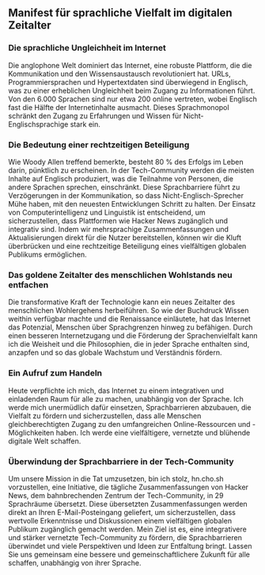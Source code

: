 
<Steps>

## Manifest für sprachliche Vielfalt im digitalen Zeitalter

### Die sprachliche Ungleichheit im Internet

Die anglophone Welt dominiert das Internet, eine robuste Plattform, die die Kommunikation und den Wissensaustausch revolutioniert hat. URLs, Programmiersprachen und Hypertextdaten sind überwiegend in Englisch, was zu einer erheblichen Ungleichheit beim Zugang zu Informationen führt. Von den 6.000 Sprachen sind nur etwa 200 online vertreten, wobei Englisch fast die Hälfte der Internetinhalte ausmacht. Dieses Sprachmonopol schränkt den Zugang zu Erfahrungen und Wissen für Nicht-Englischsprachige stark ein.

### Die Bedeutung einer rechtzeitigen Beteiligung

Wie Woody Allen treffend bemerkte, besteht 80 % des Erfolgs im Leben darin, pünktlich zu erscheinen. In der Tech-Community werden die meisten Inhalte auf Englisch produziert, was die Teilnahme von Personen, die andere Sprachen sprechen, einschränkt. Diese Sprachbarriere führt zu Verzögerungen in der Kommunikation, so dass Nicht-Englisch-Sprecher Mühe haben, mit den neuesten Entwicklungen Schritt zu halten. Der Einsatz von Computerintelligenz und Linguistik ist entscheidend, um sicherzustellen, dass Plattformen wie Hacker News zugänglich und integrativ sind. Indem wir mehrsprachige Zusammenfassungen und Aktualisierungen direkt für die Nutzer bereitstellen, können wir die Kluft überbrücken und eine rechtzeitige Beteiligung eines vielfältigen globalen Publikums ermöglichen.

### Das goldene Zeitalter des menschlichen Wohlstands neu entfachen

Die transformative Kraft der Technologie kann ein neues Zeitalter des menschlichen Wohlergehens herbeiführen. So wie der Buchdruck Wissen weithin verfügbar machte und die Renaissance einläutete, hat das Internet das Potenzial, Menschen über Sprachgrenzen hinweg zu befähigen. Durch einen besseren Internetzugang und die Förderung der Sprachenvielfalt kann ich die Weisheit und die Philosophien, die in jeder Sprache enthalten sind, anzapfen und so das globale Wachstum und Verständnis fördern.

### Ein Aufruf zum Handeln

Heute verpflichte ich mich, das Internet zu einem integrativen und einladenden Raum für alle zu machen, unabhängig von der Sprache. Ich werde mich unermüdlich dafür einsetzen, Sprachbarrieren abzubauen, die Vielfalt zu fördern und sicherzustellen, dass alle Menschen gleichberechtigten Zugang zu den umfangreichen Online-Ressourcen und -Möglichkeiten haben. Ich werde eine vielfältigere, vernetzte und blühende digitale Welt schaffen.

### Überwindung der Sprachbarriere in der Tech-Community

Um unsere Mission in die Tat umzusetzen, bin ich stolz, hn.cho.sh vorzustellen, eine Initiative, die tägliche Zusammenfassungen von Hacker News, dem bahnbrechenden Zentrum der Tech-Community, in 29 Sprachräume übersetzt. Diese übersetzten Zusammenfassungen werden direkt an Ihren E-Mail-Posteingang geliefert, um sicherzustellen, dass wertvolle Erkenntnisse und Diskussionen einem vielfältigen globalen Publikum zugänglich gemacht werden. Mein Ziel ist es, eine integrativere und stärker vernetzte Tech-Community zu fördern, die Sprachbarrieren überwindet und viele Perspektiven und Ideen zur Entfaltung bringt. Lassen Sie uns gemeinsam eine bessere und gemeinschaftlichere Zukunft für alle schaffen, unabhängig von ihrer Sprache.

</Steps>
